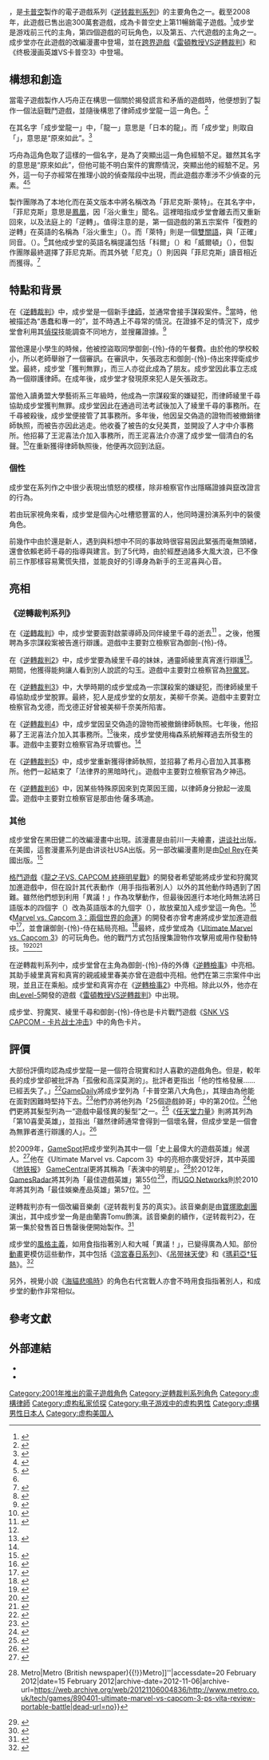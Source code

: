 {{NoteTA
| G1 = Games
}}
{{Infobox character
| name = 成步堂龍一
| image = [[File:Phoenix_Wright.JPG|200px]]
| caption = 成步堂在《终极漫画英雄VS卡普空3》中的人物造型
| series = [[逆轉裁判系列|逆轉裁判系列]]
| first = 《[[逆轉裁判_(遊戲)|逆轉裁判]]》（2001）
| creator = [[巧舟|巧舟]]
| artist = 末包久美子（[[逆轉裁判_(遊戲)|逆轉裁判]]）<br />岩元辰郎（[[逆轉裁判4|逆轉裁判4]]、[[逆轉裁判5|逆轉裁判5]]）
| voice = '''日本'''<br>巧舟（電子遊戲1-4）<br>[[近藤孝行|近藤孝行]]（宣傳材料；電子遊戲5、6）<br>[[成宮寬貴|成宮寬貴]]（[[雷頓教授VS逆轉裁判|雷頓教授VS逆轉裁判]]）<ref>{{cite web |url=http://capcom.co.jp/mvsc3/character_naruhodo.html |title=Ryūichi Naruhodō's Character page on the official Japanese UMvC3 website |publisher=Capcom.co.jp |deadurl=yes |archiveurl=https://web.archive.org/web/20111015161844/http://www.capcom.co.jp/mvsc3/character_naruhodo.html |archivedate=2011-10-15 }}</ref><br>[[梶裕貴|梶裕貴]]（电视动画）<br>'''美國'''<br>班·朱德（{{lang|en|Ben Judd}}）（制作人，[[逆轉裁判_(遊戲)|逆轉裁判]]－[[逆轉裁判4|逆轉裁判4]]）<br>山姆·里格爾（终极漫画英雄VS卡普空3、[[逆轉裁判5|逆轉裁判5]]）<ref>{{cite web |url=https://twitter.com/#!/samriegel/status/124562887804071936 |title=Sam Riegel confirms he's Phoenix |publisher=Twitter |access-date=2014-02-04 |archive-date=2016-11-03 |archive-url=https://web.archive.org/web/20161103181657/https://twitter.com/notch/status/192755231275229185#!/samriegel/status/124562887804071936 |dead-url=no }}</ref>
| motionactor =
| liveactor = 蘭壽Tomu（音樂劇）<br>成宮寬貴（電影）<br>[[兼崎健太郎|兼崎健太郎]]（舞台剧）
}}

{{vgname2|成步堂龍一|ja=成歩堂 龍一|en=Phoenix Wright|diff=yes}}，是[[卡普空|卡普空]]製作的電子遊戲系列《[[逆转裁判系列|逆转裁判系列]]》的主要角色之一。截至2008年，此遊戲已售出逾300萬套遊戲，成為卡普空史上第11暢銷電子遊戲。<ref>{{cite web| archiveurl = https://web.archive.org/web/20080213192422/http://ir.capcom.co.jp/english/data/salesdata.html| archivedate = 2008-02-13| url = http://ir.capcom.co.jp/english/data/salesdata.html| title = CAPCOM Total Sales Units| publisher = Capcom| date = 2008-06-30| accessdate = 2008-08-15| deadurl = yes}}</ref>成步堂是游戏前三代的主角，第四個遊戲的可玩角色，以及第五、六代遊戲的主角之一。成步堂亦在此遊戲的改編漫畫中登場，並在[[跨界作品|跨界遊戲]]《[[雷頓教授VS逆轉裁判|雷頓教授VS逆轉裁判]]》和《终极漫画英雄VS卡普空3》中登場。

==構想和創造==
當電子遊戲製作人巧舟正在構思一個關於揭發謊言和矛盾的遊戲時，他便想到了製作一個法庭戰鬥遊戲，並隨後構思了律師成步堂龍一這一角色。<ref>{{cite web|url=http://www.mtv.com/news/articles/1573138/20071030/index.jhtml|title='Phoenix Wright' Sends Gamers To Court; Jack Black Is A 'Brutal Legend' And More, In GameFile|last=Totilo|first=Stephen|date=2007-10-30|publisher=MTV|accessdate=2009-07-31|archive-date=2009-07-15|archive-url=https://web.archive.org/web/20090715103737/http://www.mtv.com/news/articles/1573138/20071030/index.jhtml|dead-url=no}}</ref>

在其名字「成步堂龍一」中，「龍一」意思是「日本的龍」。而「成步堂」則取自「{{lang|ja|成る程}}」，意思是“原來如此”。<ref name="HG101">{{cite web |url=http://www.hardcoregaming101.net/phoenixwright/phoenixwright2.htm |title=Hardcore Gaming 101: Phoenix Wright Ace Attorney / Gyakuten Saiban |last=Kalata |first=Kurt |coauthors=Sotenga |publisher=Hardcore Gaming 101 |accessdate=2009-07-29 |archive-date=2017-05-11 |archive-url=https://web.archive.org/web/20170511015914/http://www.hardcoregaming101.net/phoenixwright/phoenixwright2.htm |dead-url=no }}</ref>

巧舟為這角色取了這樣的一個名字，是為了突顯出這一角色經驗不足。雖然其名字的意思是“原來如此”，但他可能不明白案件的實際情況，突顯出他的經驗不足。另外，這一句子亦經常在推理小說的偵查階段中出現，而此遊戲亦牽涉不少偵查的元素。<ref name="WellPlayed">{{cite web|url=http://www.etc.cmu.edu/etcpress/content/phoenix-wright-mia-consalvo|title=Persistence meets Performance: Phoenix Wright, Ace Attorney|last=Consalvo|first=Mia|date=2009-03-10|publisher=ETC-Press|accessdate=17 January 2010|archive-url=https://web.archive.org/web/20131020114502/http://www.etc.cmu.edu/etcpress/content/phoenix-wright-mia-consalvo|archive-date=2013-10-20|dead-url=yes}}</ref><ref name=Famitsu>{{cite web |url=http://www.famitsu.com/interview/article/2006/06/20/668,1150801674,55268,0,0.html |title=Shuu Takumi Interview |date=2006-06-23 |publisher=Famitsu |language=ja |accessdate=2009-08-08 |archive-date=2014-02-22 |archive-url=https://web.archive.org/web/20140222063834/http://www.famitsu.com/interview/article/2006/06/20/668,1150801674,55268,0,0.html |dead-url=no }}</ref> 

製作團隊為了本地化而在英文版本中將名稱改為「菲尼克斯·萊特」。在其名字中，「菲尼克斯」意思是[[鳳凰|鳳凰]]，因「浴火重生」聞名。這裡暗指成步堂會離去而又重新回來，以及法庭上的「逆轉」。值得注意的是，第一個遊戲的第五宗案件「復甦的逆轉」在英語的名稱為「浴火重生」（{{lang|en|Rise from the Ashes}}）。而「萊特」則是一個[[雙關語|雙關語]]，與「正確」同音。（{{lang|en|Right}}）。<ref name="WellPlayed"/>其他成步堂的英語名稱提議包括「科爾」（{{lang|en|Cole}}）和「威爾頓」（{{lang|en|Wilton}}），但製作團隊最終選擇了菲尼克斯。而其外號「尼克」（{{lang|en|Nick}}）則因與「菲尼克斯」讀音相近而獲得。<ref>{{cite web |url=http://www.nintendo.com/newsarticle?articleid=5mLTEfSPVUJJqjyIiQb3nJa-vdRURKQh |title=On the Wright Track: The Writers of Phoenix Wright's Sequel Discuss Their New Case |last=Hoffman |first=Chris |date=2007-01-18 |publisher=Nintendo.com |accessdate=2009-07-29 |archiveurl=https://web.archive.org/web/20071012195726/http://www.nintendo.com/newsarticle?articleid=5mLTEfSPVUJJqjyIiQb3nJa-vdRURKQh |archivedate=2007-10-12 |deadurl=yes }}</ref>

== 特點和背景 ==
在《[[逆轉裁判_(遊戲)|逆轉裁判]]》中，成步堂是一個新手[[律師|律師]]，並通常會接手謀殺案件。<ref name="nytimes">{{cite web|url=http://query.nytimes.com/gst/fullpage.html?res=9B07E6DB163FF936A15752C0A9619C8B63|title=GAME THEORY; Rough (but Silly) Justice and Striking (Also Silly) Moves|last=Herold|first=Charles|date=2007-01-25|publisher=New York Times|accessdate=2009-07-31|archive-date=2016-03-08|archive-url=https://web.archive.org/web/20160308074449/http://query.nytimes.com/gst/fullpage.html?res=9B07E6DB163FF936A15752C0A9619C8B63|dead-url=no}}</ref>當時，他被描述為“愚蠢和專一的”，並不時遇上不尋常的情況。在證據不足的情況下，成步堂會利用其[[偵探|偵探]]技能調查不同地方，並搜羅證據。<ref>{{cite web|url=http://thestar.com.my/lifestyle/story.asp?file=/2009/3/8/lifebookshelf/2989452&sec=lifebookshelf|title=Law and laughter|last=Rahman|first=Azizul|date=2009-03-08|publisher=The Star|accessdate=2009-07-30|deadurl=yes|archiveurl=https://web.archive.org/web/20110604025040/http://thestar.com.my/lifestyle/story.asp?file=%2F2009%2F3%2F8%2Flifebookshelf%2F2989452&sec=lifebookshelf|archivedate=2011-06-04}}</ref>

當他還是小學生的時候，他被控盜取同學御劍-{怜}-侍的午餐費。由於他的學校較小，所以老師舉辦了一個審訊。在審訊中，矢張政志和御劍-{怜}-侍出來捍衛成步堂。最終，成步堂「獲判無罪」，而三人亦從此成為了朋友。成步堂因此事立志成為一個辯護律師。在成年後，成步堂才發現原來犯人是矢張政志。

當他入讀勇盟大學藝術系三年級時，他成為一宗謀殺案的嫌疑犯，而律師綾里千尋協助成步堂獲判無罪。成步堂因此在通過司法考試後加入了綾里千尋的事務所。在千尋被殺後，成步堂便接管了其事務所。多年後，他因呈交偽造的證物而被撤銷律師執照，而被告亦因此逃走。他收養了被告的女兒美貫，並開設了人才中介事務所。他招募了王泥喜法介加入事務所，而王泥喜法介亦還了成步堂一個清白的名聲。<ref name="#1">{{cite video game| title = Apollo Justice: Ace Attorney| developer = Capcom| publisher = Capcom| date = 2009-09-14| platform = Nintendo DS| version = | level = Episode 4 - Turnabout Succession| language = | isolang = }}</ref>在重新獲得律師執照後，他便再次回到法庭。

=== 個性 ===
成步堂在系列作之中很少表現出憤怒的模樣，除非檢察官作出隱瞞證據與竄改證言的行為。

若由玩家視角來看，成步堂是個內心吐槽慾豐富的人，他同時還扮演系列中的裝傻角色。

前幾作中由於還是新人，遇到與料想中不同的事故時很容易因此緊張而毫無頭緒，還會依賴老師千尋的指導與建言。到了5代時，由於經歷過諸多大風大浪，已不像前三作那樣容易驚慌失措，並能良好的引導身為新手的王泥喜與心音。

==亮相==
===《逆轉裁判系列》===
在《[[逆转裁判_(游戏)|逆轉裁判]]》中，成步堂要面對啟蒙導師及同伴綾里千尋的逝去<ref>{{cite video game| title = Phoenix Wright: Ace Attorney| developer = Capcom| publisher = Capcom| date = 08-11-2009| platform = Nintendo DS| version = | level = Episode 1 - The First Turnabout| language = | isolang = }}</ref> 。之後，他獲聘為多宗謀殺案被告進行辯護。遊戲中主要對立檢察官為御劍-{怜}-侍。

在《[[逆轉裁判2|逆轉裁判2]]》中，成步堂要為綾里千尋的妹妹，通靈師綾里真宵進行辯護<ref name="nytimes"/>。期間，他獲得能夠讓人看到別人說謊的勾玉。遊戲中主要對立檢察官為[[狩魔冥|狩魔冥]]。

在《[[逆轉裁判3|逆轉裁判3]]》中，大學時期的成步堂成為一宗謀殺案的嫌疑犯，而律師綾里千尋協助成步堂脫罪。最終，犯人是成步堂的女朋友，美柳千奈美。遊戲中主要對立檢察官為戈德，而戈德正好曾被美柳千奈美所陷害。

在《[[逆轉裁判4|逆轉裁判4]]》中，成步堂因呈交偽造的證物而被撤銷律師執照。七年後，他招募了王泥喜法介加入其事務所。<ref>{{cite video game| title = Ace Attorney: Apollo Justice| developer = Capcom| publisher = Capcom| date = 12-04-2009| platform = Nintendo DS| version = | level = Episode 2 - Turnabout Corner| language = | isolang = }}</ref>後來，成步堂使用梅森系統解釋過去所發生的事。遊戲中主要對立檢察官為牙琉響也。<ref name="#1"/>

在《[[逆轉裁判5|逆轉裁判5]]》中，成步堂重新獲得律師執照，並招募了希月心音加入其事務所。他們一起結束了「法律界的黑暗時代」。遊戲中主要對立檢察官為夕神迅。

在《[[逆轉裁判6|逆轉裁判6]]》中，因某些特殊原因來到克萊因王國，以律師身分掀起一波風雲。遊戲中主要對立檢察官是那由他·薩多瑪迪。

===其他===
成步堂曾在黑田健二的改編漫畫中出現。該漫畫是由前川一夫繪畫，[[讲谈社|讲谈社]]出版。在美國，這套漫畫系列是由讲谈社USA出版。另一部改編漫畫則是由[[Del_Rey|Del Rey]]在美國出版。<ref>{{cite web| url = http://blog.wired.com/games/2008/07/phoenix-wright.html| title = Phoenix Wright Manga Comes to America| date = 2008-07-30| accessdate = 2008-07-31| first = Jean| last = Snow| publisher = ''[[Wired_(magazine)|Wired]]''| archive-date = 2008-12-21| archive-url = https://web.archive.org/web/20081221151354/http://blog.wired.com/games/2008/07/phoenix-wright.html| dead-url = no}}</ref>

[[格鬥遊戲|格鬥遊戲]]《[[龍之子VS._CAPCOM_終極明星戰|龍之子VS. CAPCOM 終極明星戰]]》的開發者希望能將成步堂和狩魔冥加進遊戲中，但在設計其代表動作（用手指指著別人）以外的其他動作時遇到了困難。雖然他們想到利用「異議！」作為攻擊動作，但最後因進行本地化時無法將日語版本的四個字（{{lang|ja|異議あり！}}）改為英語版本的九個字（{{lang|en|Objection!}}），故放棄加入成步堂這一角色。<ref>{{cite news | publisher = ''[[NGamer|NGamer]]'' | date = October 2009 | page = 35 | title = Fighting Talk with Ryota Niitsuma, Tatsunoko vs. Capcom's Producer}}</ref>《[[Marvel_vs._Capcom_3：兩個世界的命運|Marvel vs. Capcom 3：兩個世界的命運]]》的開發者亦曾考慮將成步堂加進遊戲中<ref>{{cite web |url = http://www.escapistmagazine.com/news/view/107202-MvC-3-Producer-Explains-Dead-Risings-Frank-Wests-Absence |title = MvC 3 Producer Explains Dead Rising's Frank West's Absence |first = Logan |last = Westbrook |date = 2011-01-24 |accessdate = 2011-02-12 |work = [[The_Escapist_(magazine)|The Escapist]] |archive-date = 2019-01-02 |archive-url = https://web.archive.org/web/20190102061249/http://www.escapistmagazine.com/news/view/107202-MvC-3-Producer-Explains-Dead-Risings-Frank-Wests-Absence |dead-url = no }}</ref>，並會讓御劍-{怜}-侍在結局亮相。<ref>{{cite web | url = http://kotaku.com/#!5758808/two-capcom-favorites-make-a-surprise-appearance-in-marvel-vs-capcom-3 | title = Two Capcom Favorites Make A Surprise Appearance In Marvel Vs. Capcom 3 | first = Stephan | last = Tolito | date = 2011-02-12 | accessdate = 2011-02-12 | publisher = Kotaku | archive-date = 2016-08-06 | archive-url = https://web.archive.org/web/20160806144637/http://kotaku.com/#!5758808/two-capcom-favorites-make-a-surprise-appearance-in-marvel-vs-capcom-3 | dead-url = no }}</ref>最終，成步堂成為《[[Ultimate_Marvel_vs._Capcom_3|Ultimate Marvel vs. Capcom 3]]》的可玩角色。他的戰鬥方式包括搜集證物作攻擊用或用作發動特技。<ref>{{cite web | url = http://www.pcworld.com/article/236098/ultimate_marvel_vs_capcom_3_announced_full_roster_leaked.html | title = Ultimate Marvel vs. Capcom 3 Announced, Full Roster Leaked | first = Patrick | last = Miller | date = 2011-07-20 | accessdate = 2011-07-20 | work = [[PC_World_(magazine)|PC World]] | archive-date = 2013-04-19 | archive-url = https://www.webcitation.org/6Fzxoyv00?url=http://www.pcworld.com/article/236098/ultimate_marvel_vs_capcom_3_announced_full_roster_leaks.html | dead-url = yes }}</ref><ref>{{cite web | url = http://www.destructoid.com/sdcc-interview-niitsuma-on-ultimate-marvel-vs-capcom-3-206630.phtml#ext | title = SDCC: Interview: Niitsuma on Ultimate Marvel vs Capcom 3 | first = Dale | last = North | date = 2011-07-21 | accessdate = 2011-07-21 | publisher = [[Destructoid|Destructoid]] | archive-date = 2016-06-09 | archive-url = https://web.archive.org/web/20160609132933/https://www.destructoid.com/sdcc-interview-niitsuma-on-ultimate-marvel-vs-capcom-3-206630.phtml#ext | dead-url = no }}</ref><ref>{{cite web |author=Posted Oct 13, 2011 11:34 am |url=http://marvel.com/news/story/16858/nova_and_phoenix_wright_join_ultimate_marvel_vs_capcom_3 |title=Nova and Phoenix Wright Join Ultimate Marvel vs. Capcom 3 | Marvel Heroes Games | News |publisher=Marvel.com |date=2011-10-13 |accessdate=2012-08-04 |archive-url=https://web.archive.org/web/20130121150253/http://marvel.com/news/story/16858/nova_and_phoenix_wright_join_ultimate_marvel_vs_capcom_3 |archive-date=2013-01-21 |dead-url=yes }}</ref>

在逆轉裁判系列中，成步堂曾在主角為御劍-{怜}-侍的外傳《[[逆轉檢事|逆轉檢事]]》中亮相。其助手綾里真宵和真宵的親戚綾里春美亦曾在遊戲中亮相。他們在第三宗案件中出現，並且正在乘船。成步堂和真宵亦在《[[逆轉檢事2|逆轉檢事2]]》中亮相。除此以外，他亦在由[[Level-5|Level-5]]開發的遊戲《[[雷頓教授VS逆轉裁判|雷頓教授VS逆轉裁判]]》中出現。

成步堂、狩魔冥、綾里千尋和御劍-{怜}-侍也是卡片戰鬥遊戲《[[SNK_VS_CAPCOM_-_卡片战士冲击|SNK VS CAPCOM - 卡片战士冲击]]》中的角色卡片。

==評價==
大部份評價均認為成步堂龍一是一個符合現實和討人喜歡的遊戲角色。但是，較年長的成步堂卻被批評為「孤傲和高深莫測的」。批評者更指出「他的性格發展……已經丟失了。」<ref>{{cite web|url=http://www.adventuregamers.com/article/id,874/|title=review: Apollo Justice: Ace Attorney|last=Wild|first=Kim|date=2008-05-30|publisher=Adventure Gamers|accessdate=2009-08-03|archive-date=2012-05-13|archive-url=https://web.archive.org/web/20120513232238/http://adventuregamers.com/article/id,874|dead-url=no}}</ref>[[GameDaily|GameDaily]]將成步堂列為「卡普空第八大角色」，其理由為他能在面對困難時堅持下去。<ref>{{cite web |last=Mitchell |first=Richard |url=http://www.gamedaily.com/articles/galleries/top-25-capcom-characters-of-all-time?page=18&cp=3 |title=Top 25 Capcom Characters of All Time |archiveurl=https://web.archive.org/web/20090405024130/http://www.gamedaily.com/articles/galleries/top-25-capcom-characters-of-all-time?page=18&cp=3 |archivedate=2009年4月5日 |publisher=[[GameDaily|GameDaily]] |date=2012-06-26 |accessdate=2012-08-04 |deadurl=yes }}</ref>他們亦將他列為「25個遊戲帥哥」中的第20位。<ref>{{cite web |last=Mitchell |first=Richard |url=http://www.gamedaily.com/articles/galleries/top-25-gaming-hunks/?icid=aimDBDL1_image-a&page=6&cp=1 |title=Top 25 Gaming Hunks |publisher=GameDaily |date=2012-06-26 |accessdate=2012-08-04 |archiveurl=https://web.archive.org/web/20090411024543/http://www.gamedaily.com/articles/galleries/top-25-gaming-hunks/?page=6 |archivedate=2009年4月11日 |deadurl=yes }}</ref>他們更將其髮型列為一“遊戲中最怪異的髮型”之一。<ref>{{cite web |last=Mitchell |first=Richard |url=http://www.gamedaily.com/articles/galleries/weirdest-hairstyles-in-gaming/?page=4 |archiveurl=https://web.archive.org/web/20081221051206/http://www.gamedaily.com/articles/galleries/weirdest-hairstyles-in-gaming/?page=4 |archivedate=2008年12月21日 |title=Weirdest Hairstyles In Gaming |publisher=GameDaily |date=2012-06-26 |accessdate=2012-08-04 |deadurl=yes }}</ref>《[[任天堂力量|任天堂力量]]》則將其列為「第10喜愛英雄」，並指出「雖然律師通常會得到一個壞名聲，但成步堂是一個會為無罪者進行辯護的人」。<ref>{{cite book |title=[[Nintendo_Power|Nintendo Power]] 250th issue! |year=2010 |publisher=[[Future_US|Future US]] |location=[[South_San_Francisco,_California|South San Francisco, California]] |pages=40, 41 |accessdate=2010-07-24}}</ref>

於2009年，[[GameSpot|GameSpot]]把成步堂列為其中一個「史上最偉大的遊戲英雄」候選人。<ref>{{cite web|url=http://www.gamespot.com/greatest-video-game-hero/standings/index.html|title=All Time Greatest Game Hero - The Standings|publisher=[[GameSpot|GameSpot]]|accessdate=April 20, 2013|archive-date=2009-09-18|archive-url=https://web.archive.org/web/20090918070123/http://www.gamespot.com/greatest-video-game-hero/standings/index.html|dead-url=no}}</ref>他在《Ultimate Marvel vs. Capcom 3》中的亮相亦廣受好評，其中英國《[[地铁报|地铁报]]》 [[GameCentral|GameCentral]]更將其稱為「表演中的明星」。<ref>{{cite web|last=Jenkins|first=David|title=Ultimate Marvel Vs. Capcom 3 PS Vita review - portable battle|url=http://www.metro.co.uk/tech/games/890401-ultimate-marvel-vs-capcom-3-ps-vita-review-portable-battle|work=[[GameCentral|GameCentral]]|publisher=''[[Metro_(British_newspaper){{!}}Metro|Metro (British newspaper){{!}}Metro]]''|accessdate=20 February 2012|date=15 February 2012|archive-date=2012-11-06|archive-url=https://web.archive.org/web/20121106004836/http://www.metro.co.uk/tech/games/890401-ultimate-marvel-vs-capcom-3-ps-vita-review-portable-battle|dead-url=no}}</ref>於2012年，[[GamesRadar|GamesRadar]]將其列為「最佳遊戲英雄」第55位<ref>{{cite web|url=http://www.gamesradar.com/top-100-video-game-heroes/|title=100 best heroes in video games|publisher=[[GamesRadar|GamesRadar]]|accessdate=April 20, 2013|archive-date=2012-12-05|archive-url=https://archive.is/20121205033358/http://www.gamesradar.com/top-100-video-game-heroes/|dead-url=no}}</ref>，而[[UGO_Networks|UGO Networks]]則於2010年將其列為「最佳娛樂產品英雄」第57位。<ref>{{cite web | url=http://www.ugo.com/games/best-heroes-of-all-time?page=5 | title=Best Heroes of All Time | date=January 21, 2010 | publisher=[[UGO_Networks|UGO Networks]] | accessdate=July 27, 2013 | deadurl=yes | archiveurl=https://web.archive.org/web/20120825220429/http://www.ugo.com/games/best-heroes-of-all-time?page=5 | archivedate=2012年8月25日 }}</ref>

逆轉裁判亦有一個改編音樂劇《逆转裁判复苏的真实》。該音樂劇是由[[寶塚歌劇團|寶塚歌劇團]]演出，其中成步堂一角是由蘭壽Tomu飾演。該音樂劇的續作，《逆转裁判2》，在第一集於發售首日售罄後便開始製作。<ref>{{cite web|url=http://kotaku.com/5287497/check-out-cross+dressing-phoenix-wright-part-2|title=Check Out Cross-Dressing Phoenix Wright, Part 2|last=Ashcraft|first=Brian|date=2009-06-11|publisher=Kotaku|accessdate=2009-08-03|archive-date=2014-02-22|archive-url=https://web.archive.org/web/20140222144837/http://kotaku.com/5287497/check-out-cross+dressing-phoenix-wright-part-2|dead-url=no}}</ref>

成步堂的[[招牌動作|風格主義]]，如用食指指著別人和大喊「異議！」，已變得廣為人知。部份[[動畫|動畫]]更模仿這些動作，其中包括《[[涼宮春日系列|涼宮春日系列]]》、《[[吊带袜天使|吊带袜天使]]》和《[[瑪莉亞†狂熱|瑪莉亞†狂熱]]》。<ref>{{cite web|url=http://kotaku.com/269988/the-melancholy-of-gyakuten-saiban|title=The Melancholy of Gyakuten Saiban|last=Ashcraft|first=Brian|date=2007-06-18|publisher=Kotaku|accessdate=2009-08-03|archiveurl=https://web.archive.org/web/20100203073319/http://kotaku.com/269988/the-melancholy-of-gyakuten-saiban|archivedate=2010年2月3日|deadurl=yes}}</ref>

另外，視覺小說《[[海貓悲鳴時|海貓悲鳴時]]》的角色右代宮戰人亦會不時用食指指著別人，和成步堂的動作非常相似。

==參考文獻==
{{Reflist|30em}}

==外部連結==
*{{imdb character|0243299|成步堂龍一}}
*{{vndb|3941|c}}

{{逆轉裁判系列}}
[[Category:2001年推出的電子遊戲角色|Category:2001年推出的電子遊戲角色]]
[[Category:逆轉裁判系列角色|Category:逆轉裁判系列角色]]
[[Category:虛構律師|Category:虛構律師]]
[[Category:虚构私家侦探|Category:虚构私家侦探]]
[[Category:电子游戏中的虚构男性|Category:电子游戏中的虚构男性]]
[[Category:虛構男性日本人|Category:虛構男性日本人]]
[[Category:虚构美国人|Category:虚构美国人]]